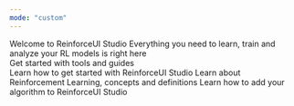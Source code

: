 ```yaml
---
mode: "custom"
---
```


<div style={{
  maxWidth: "1500px",
  margin: "0 auto",
  height: "280px",
  display: "flex",
  alignItems: "center",
  justifyContent: "center",
  flexDirection: "column",
  textAlign: "center",
  padding: "20px" // Add some padding for spacing
}}>

  <div>
    <span style={{ fontSize: "2.5em", fontWeight: "bold", display: "block", lineHeight: "1.2", marginBottom: "0.5em" }}>
      Welcome to ReinforceUI Studio
    </span>
    <span style={{ fontSize: "1.2em", display: "block", marginTop: "1em", lineHeight: "1.5", marginBottom: "0.5em" }}>
     Everything you need to learn, train and analyze your RL models is right here
    </span>
  </div>
</div>


<div style={{ maxWidth: "1000px", margin: "0 auto", textAlign: "center", marginTop: "50px" }}>
  <span style={{ fontSize: "1.5em", fontWeight: "bold", display: "block" }}>
      Get started with tools and guides
  </span>
</div>

<div class="card-group-container" style={{ maxWidth: "1000px", margin: "20px auto 0", }}>
  <CardGroup cols={3}>
    <Card title="Get Started"
          icon="play"
          href={"/user_guides/introduction"}>
          Learn how to get started with ReinforceUI Studio
    </Card>
    <Card title="Learn About RL"
          icon="graduation-cap"
          href={"/concepts/concepts"}>
          Learn about Reinforcement Learning, concepts and definitions
    </Card>
    <Card title="Add your Algorithm"
          icon="puzzle-piece">
          Learn how to add your algorithm to ReinforceUI Studio
    </Card>
  </CardGroup>
</div>